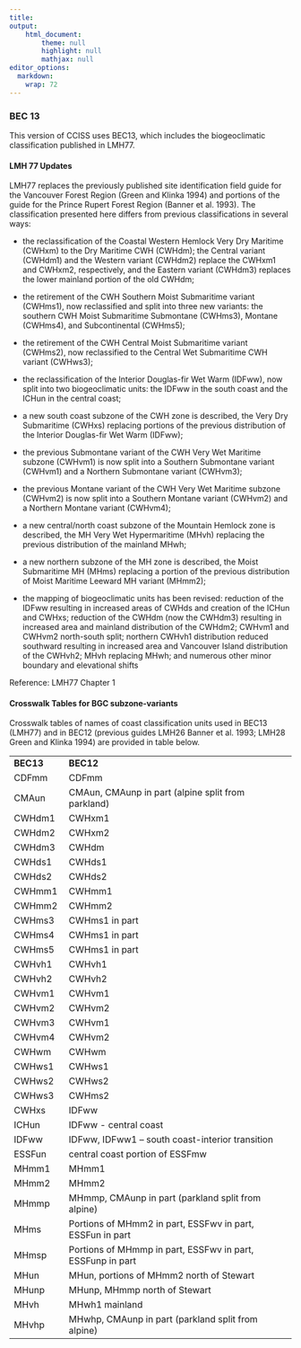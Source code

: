 ```yaml
---
title: 
output: 
    html_document:
        theme: null
        highlight: null
        mathjax: null
editor_options: 
  markdown: 
    wrap: 72
---
```


### BEC 13

This version of CCISS uses BEC13, which includes the biogeoclimatic
classification published in LMH77.

#### LMH 77 Updates

LMH77 replaces the previously published site identification field guide
for the Vancouver Forest Region (Green and Klinka 1994) and portions of
the guide for the Prince Rupert Forest Region (Banner et al. 1993). The
classification presented here differs from previous classifications in
several ways: 

-   the reclassification of the Coastal Western Hemlock Very Dry
    Maritime (CWHxm) to the Dry Maritime CWH (CWHdm); the Central
    variant (CWHdm1) and the Western variant (CWHdm2) replace the CWHxm1
    and CWHxm2, respectively, and the Eastern variant (CWHdm3) replaces
    the lower mainland portion of the old CWHdm;  

<!-- -->

-   the retirement of the CWH Southern Moist Submaritime variant
    (CWHms1), now reclassified and split into three new variants: the
    southern CWH Moist Submaritime Submontane (CWHms3), Montane
    (CWHms4), and Subcontinental (CWHms5);  

<!-- -->

-   the retirement of the CWH Central Moist Submaritime variant
    (CWHms2), now reclassified to the Central Wet Submaritime CWH
    variant (CWHws3); 

<!-- -->

-   the reclassification of the Interior Douglas-fir Wet Warm (IDFww),
    now split into two biogeoclimatic units: the IDFww in the south
    coast and the ICHun in the central coast; 

<!-- -->

-   a new south coast subzone of the CWH zone is described, the Very Dry
    Submaritime (CWHxs) replacing portions of the previous distribution
    of the Interior Douglas-fir Wet Warm (IDFww); 

<!-- -->

-   the previous Submontane variant of the CWH Very Wet Maritime subzone
    (CWHvm1) is now split into a Southern Submontane variant (CWHvm1)
    and a Northern Submontane variant (CWHvm3);  

<!-- -->

-   the previous Montane variant of the CWH Very Wet Maritime subzone
    (CWHvm2) is now split into a Southern Montane variant (CWHvm2) and a
    Northern Montane variant (CWHvm4); 

<!-- -->

-   a new central/north coast subzone of the Mountain Hemlock zone is
    described, the MH Very Wet Hypermaritime (MHvh) replacing the
    previous distribution of the mainland MHwh; 

<!-- -->

-   a new northern subzone of the MH zone is described, the Moist
    Submaritime MH (MHms) replacing a portion of the previous
    distribution of Moist Maritime Leeward MH variant (MHmm2); 

<!-- -->

-   the mapping of biogeoclimatic units has been revised: reduction of
    the IDFww resulting in increased areas of CWHds and creation of the
    ICHun and CWHxs; reduction of the CWHdm (now the CWHdm3) resulting
    in increased area and mainland distribution of the CWHdm2; CWHvm1
    and CWHvm2 north-south split; northern CWHvh1 distribution reduced
    southward resulting in increased area and Vancouver Island
    distribution of the CWHvh2; MHvh replacing MHwh; and numerous other
    minor boundary and elevational shifts 

Reference: LMH77 Chapter 1

#### Crosswalk Tables for BGC subzone-variants

Crosswalk tables of names of coast classification units used in BEC13
(LMH77) and in BEC12 (previous guides LMH26 Banner et al. 1993; LMH28
Green and Klinka 1994) are provided in table below. 

|            |                                                             |
|------------|-------------------------------------------------------------|
| **BEC13**  | **BEC12**                                                   |
| CDFmm      | CDFmm                                                       |
| CMAun      | CMAun, CMAunp in part (alpine split from parkland)          |
| CWHdm1     | CWHxm1                                                      |
| CWHdm2     | CWHxm2                                                      |
| CWHdm3     | CWHdm                                                       |
| CWHds1     | CWHds1                                                      |
| CWHds2     | CWHds2                                                      |
| CWHmm1     | CWHmm1                                                      |
| CWHmm2     | CWHmm2                                                      |
| CWHms3     | CWHms1 in part                                              |
| CWHms4     | CWHms1 in part                                              |
| CWHms5     | CWHms1 in part                                              |
| CWHvh1     | CWHvh1                                                      |
| CWHvh2     | CWHvh2                                                      |
| CWHvm1     | CWHvm1                                                      |
| CWHvm2     | CWHvm2                                                      |
| CWHvm3     | CWHvm1                                                      |
| CWHvm4     | CWHvm2                                                      |
| CWHwm      | CWHwm                                                       |
| CWHws1     | CWHws1                                                      |
| CWHws2     | CWHws2                                                      |
| CWHws3     | CWHms2                                                      |
| CWHxs      | IDFww                                                       |
| ICHun      | IDFww - central coast                                       |
| IDFww      | IDFww, IDFww1 – south coast-interior transition             |
| ESSFun     | central coast portion of ESSFmw                             |
| MHmm1      | MHmm1                                                       |
| MHmm2      | MHmm2                                                       |
| MHmmp      | MHmmp, CMAunp in part (parkland split from alpine)          |
| MHms       | Portions of MHmm2 in part, ESSFwv in part, ESSFun in part   |
| MHmsp      | Portions of MHmmp in part, ESSFwv in part, ESSFunp in part  |
| MHun       | MHun, portions of MHmm2 north of Stewart                    |
| MHunp      | MHunp, MHmmp north of Stewart                               |
| MHvh       | MHwh1 mainland                                              |
| MHvhp      | MHwhp, CMAunp in part (parkland split from alpine)          |
